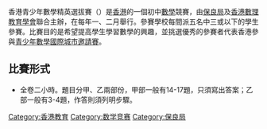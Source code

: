 {{unreferenced|time=2014-07-10T08:42:23+00:00}}
香港青少年數學精英選拔賽（{{lang-en|The Hong Kong Mathematical High Achievers Selection Contest}}）是[[香港|香港]]的一個初中[[數學|數學]]競賽，由[[保良局|保良局]]及[[香港數理教育學會|香港數理教育學會]]聯合主辦，在每年一、二月舉行。參賽學校每間派五名中三或以下的學生參賽。比賽目的是希望提高學生學習數學的興趣，並挑選優秀的參賽者代表香港參與[[青少年數學國際城市邀請賽|青少年數學國際城市邀請賽]]。

==比賽形式==
*全卷二小時。題目分甲、乙兩部份，甲部一般有14-17題，只須寫出答案；乙部一般有3-4題，作答則須列明步驟。

{{HK-edu-stub}}


[[Category:香港教育|Category:香港教育]]
[[Category:数学竞赛|Category:数学竞赛]]
[[Category:保良局|Category:保良局]]